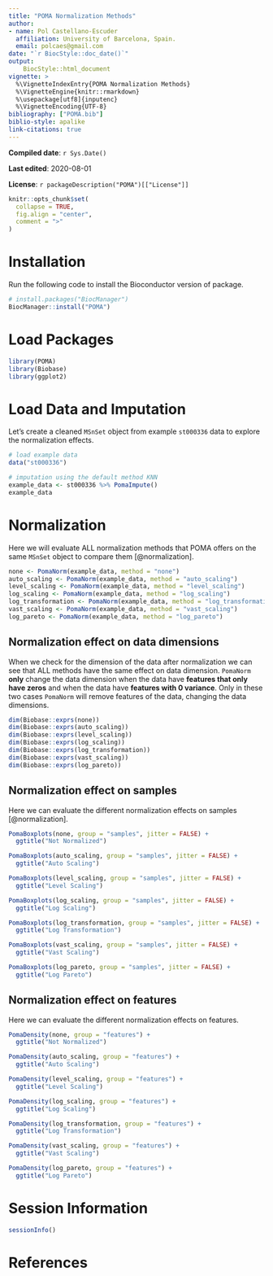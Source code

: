 ```yaml
---
title: "POMA Normalization Methods"
author: 
- name: Pol Castellano-Escuder
  affiliation: University of Barcelona, Spain.
  email: polcaes@gmail.com
date: "`r BiocStyle::doc_date()`"
output: 
    BiocStyle::html_document
vignette: >
  %\VignetteIndexEntry{POMA Normalization Methods}
  %\VignetteEngine{knitr::rmarkdown}
  %\usepackage[utf8]{inputenc}
  %\VignetteEncoding{UTF-8}
bibliography: ["POMA.bib"]
biblio-style: apalike
link-citations: true
---
```


**Compiled date**: `r Sys.Date()`

**Last edited**: 2020-08-01

**License**: `r packageDescription("POMA")[["License"]]`

```r
knitr::opts_chunk$set(
  collapse = TRUE,
  fig.align = "center",
  comment = ">"
)
```

# Installation

Run the following code to install the Bioconductor version of package.        

```r
# install.packages("BiocManager")
BiocManager::install("POMA")
```

# Load Packages

```r
library(POMA)
library(Biobase)
library(ggplot2)
```

# Load Data and Imputation

Let's create a cleaned `MSnSet` object from example `st000336` data to explore the normalization effects.      

```r
# load example data
data("st000336")

# imputation using the default method KNN
example_data <- st000336 %>% PomaImpute()
example_data
```

# Normalization

Here we will evaluate ALL normalization methods that POMA offers on the same `MSnSet` object to compare them [@normalization].  

```r
none <- PomaNorm(example_data, method = "none")
auto_scaling <- PomaNorm(example_data, method = "auto_scaling")
level_scaling <- PomaNorm(example_data, method = "level_scaling")
log_scaling <- PomaNorm(example_data, method = "log_scaling")
log_transformation <- PomaNorm(example_data, method = "log_transformation")
vast_scaling <- PomaNorm(example_data, method = "vast_scaling")
log_pareto <- PomaNorm(example_data, method = "log_pareto")
```

## Normalization effect on data dimensions

When we check for the dimension of the data after normalization we can see that ALL methods have the same effect on data dimension. `PomaNorm` **only** change the data dimension when the data have **features that only have zeros** and when the data have **features with 0 variance**. Only in these two cases `PomaNorm` will remove features of the data, changing the data dimensions.   

```r
dim(Biobase::exprs(none))
dim(Biobase::exprs(auto_scaling))
dim(Biobase::exprs(level_scaling))
dim(Biobase::exprs(log_scaling))
dim(Biobase::exprs(log_transformation))
dim(Biobase::exprs(vast_scaling))
dim(Biobase::exprs(log_pareto))
```

## Normalization effect on samples

Here we can evaluate the different normalization effects on samples [@normalization].   

```r
PomaBoxplots(none, group = "samples", jitter = FALSE) +
  ggtitle("Not Normalized")

PomaBoxplots(auto_scaling, group = "samples", jitter = FALSE) +
  ggtitle("Auto Scaling")

PomaBoxplots(level_scaling, group = "samples", jitter = FALSE) +
  ggtitle("Level Scaling")

PomaBoxplots(log_scaling, group = "samples", jitter = FALSE) +
  ggtitle("Log Scaling")

PomaBoxplots(log_transformation, group = "samples", jitter = FALSE) +
  ggtitle("Log Transformation")

PomaBoxplots(vast_scaling, group = "samples", jitter = FALSE) +
  ggtitle("Vast Scaling")

PomaBoxplots(log_pareto, group = "samples", jitter = FALSE) +
  ggtitle("Log Pareto")
```

## Normalization effect on features

Here we can evaluate the different normalization effects on features.   

```r
PomaDensity(none, group = "features") +
  ggtitle("Not Normalized")

PomaDensity(auto_scaling, group = "features") +
  ggtitle("Auto Scaling")

PomaDensity(level_scaling, group = "features") +
  ggtitle("Level Scaling")

PomaDensity(log_scaling, group = "features") +
  ggtitle("Log Scaling")

PomaDensity(log_transformation, group = "features") +
  ggtitle("Log Transformation")

PomaDensity(vast_scaling, group = "features") +
  ggtitle("Vast Scaling")

PomaDensity(log_pareto, group = "features") +
  ggtitle("Log Pareto")
```

# Session Information

```r
sessionInfo()
```

# References

